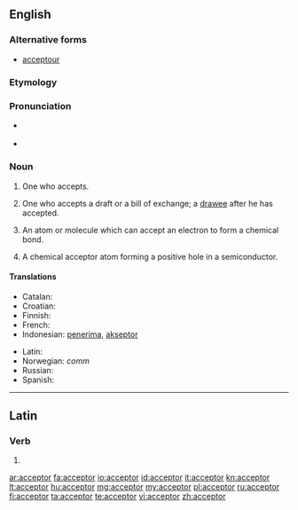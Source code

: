 ==English==

===Alternative forms===
*{{qualifier|obsolete|rare}} [[acceptour]] 

===Etymology===
{{suffix|accept|or}}

===Pronunciation===
* {{a|RP}} {{IPA|/əkˈsɛptə(r)/}}
* {{a|US}} {{IPA|æk.ˈsɛp.tɚ/}}

===Noun===
{{en-noun}}

# One who accepts.
# {{context|law|commerce}} One who accepts a draft or a bill of exchange; a [[drawee]] after he has accepted.
# {{context|chemistry}} An atom or molecule which can accept an electron to form a chemical bond.
# {{context|physics}} A chemical acceptor atom forming a positive hole in a semiconductor.

====Translations====
{{trans-top|one who accepts}}
* Catalan: {{t-|ca|acceptant|m|f}}
* Croatian: {{t-|hr|akceptor|m}}
* Finnish: {{t+|fi|vastaanottaja}}
* French: {{t+|fr|accepteur|m}}
* Indonesian: [[terima|penerima]], [[akseptor]]
{{trans-mid}}
* Latin: {{t-|la|acceptator}}
* Norwegian: ''comm'' {{t|no|akseptant|c}}
* Russian: {{t+|ru|акцептант|m}}
* Spanish: {{t|es|aceptador|m}}
{{trans-bottom}}

----

==Latin==

===Verb===
{{la-verb-form|acceptor}}

# {{conjugation of|accepto|acceptō|1|s|pres|pass|ind|lang=la}}

[[ar:acceptor]]
[[fa:acceptor]]
[[io:acceptor]]
[[id:acceptor]]
[[it:acceptor]]
[[kn:acceptor]]
[[lt:acceptor]]
[[hu:acceptor]]
[[mg:acceptor]]
[[my:acceptor]]
[[pl:acceptor]]
[[ru:acceptor]]
[[fi:acceptor]]
[[ta:acceptor]]
[[te:acceptor]]
[[vi:acceptor]]
[[zh:acceptor]]
